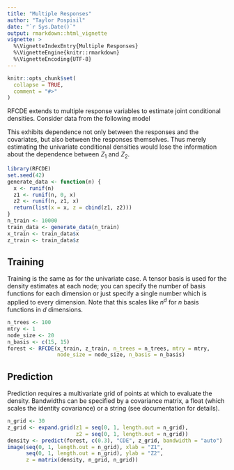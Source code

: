 ```yaml
---
title: "Multiple Responses"
author: "Taylor Pospisil"
date: "`r Sys.Date()`"
output: rmarkdown::html_vignette
vignette: >
  %\VignetteIndexEntry{Multiple Responses}
  %\VignetteEngine{knitr::rmarkdown}
  %\VignetteEncoding{UTF-8}
---
```


```r
knitr::opts_chunk$set(
  collapse = TRUE,
  comment = "#>"
)
```

RFCDE extends to multiple response variables to estimate joint
conditional densities. Consider data from the following model

\begin{eqnarray}
X &\sim& U(0, 1) \\
Z_{1} &\sim& U(0, X) \\
Z_{2} &\sim& U(X, Z_{1})
\end{eqnarray}

This exhibits dependence not only between the responses and the
covariates, but also between the responses themselves. Thus merely
estimating the univariate conditional densities would lose the
information about the dependence between $Z_{1}$ and $Z_{2}$.

```r
library(RFCDE)
set.seed(42)
generate_data <- function(n) {
  x <- runif(n)
  z1 <- runif(n, 0, x)
  z2 <- runif(n, z1, x)
  return(list(x = x, z = cbind(z1, z2)))
}
n_train <- 10000
train_data <- generate_data(n_train)
x_train <- train_data$x
z_train <- train_data$z
```

## Training

Training is the same as for the univariate case. A tensor basis is
used for the density estimates at each node; you can specify the
number of basis functions for each dimension or just specify a single
number which is applied to every dimension. Note that this scales like
$n^d$ for $n$ basis functions in $d$ dimensions.

```r
n_trees <- 100
mtry <- 1
node_size <- 20
n_basis <- c(15, 15)
forest <- RFCDE(x_train, z_train, n_trees = n_trees, mtry = mtry,
                node_size = node_size, n_basis = n_basis)
```

## Prediction

Prediction requires a multivariate grid of points at which to evaluate
the density. Bandwidths can be specified by a covariance matrix, a
float (which scales the identity covariance) or a string (see
documentation for details).

```r
n_grid <- 30
z_grid <- expand.grid(z1 = seq(0, 1, length.out = n_grid),
                      z2 = seq(0, 1, length.out = n_grid))
density <- predict(forest, c(0.3), "CDE", z_grid, bandwidth = "auto")
image(seq(0, 1, length.out = n_grid), xlab = "Z1",
      seq(0, 1, length.out = n_grid), ylab = "Z2",
      z = matrix(density, n_grid, n_grid))
```